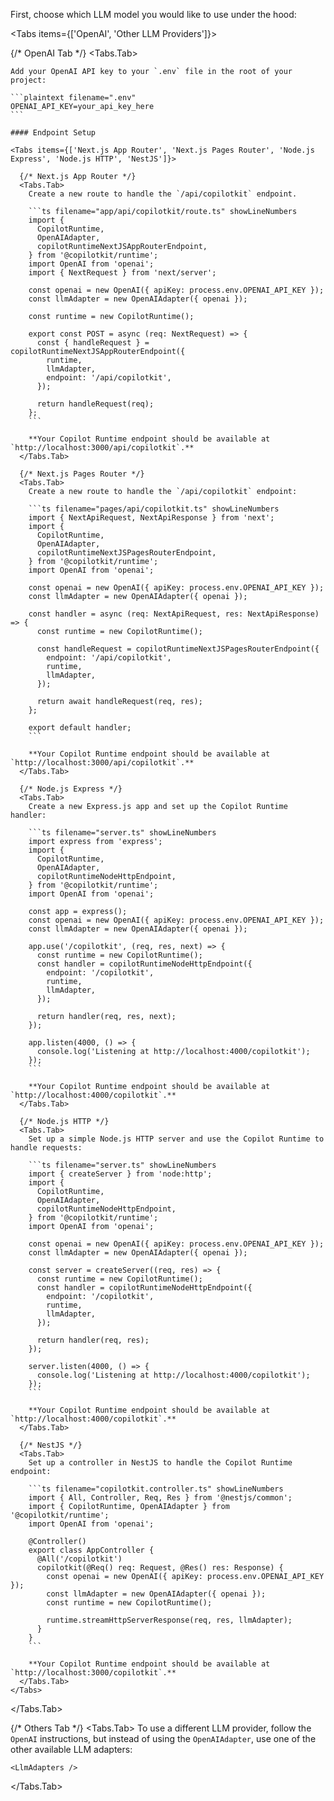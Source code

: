 
First, choose which LLM model you would like to use under the hood:

<Tabs items={['OpenAI', 'Other LLM Providers']}>

  {/* OpenAI Tab */}
  <Tabs.Tab>
  
    Add your OpenAI API key to your `.env` file in the root of your project:

    ```plaintext filename=".env"
    OPENAI_API_KEY=your_api_key_here
    ```

    #### Endpoint Setup

    <Tabs items={['Next.js App Router', 'Next.js Pages Router', 'Node.js Express', 'Node.js HTTP', 'NestJS']}>

      {/* Next.js App Router */}
      <Tabs.Tab>
        Create a new route to handle the `/api/copilotkit` endpoint.

        ```ts filename="app/api/copilotkit/route.ts" showLineNumbers
        import {
          CopilotRuntime,
          OpenAIAdapter,
          copilotRuntimeNextJSAppRouterEndpoint,
        } from '@copilotkit/runtime';
        import OpenAI from 'openai';
        import { NextRequest } from 'next/server';

        const openai = new OpenAI({ apiKey: process.env.OPENAI_API_KEY });
        const llmAdapter = new OpenAIAdapter({ openai });

        const runtime = new CopilotRuntime();

        export const POST = async (req: NextRequest) => {
          const { handleRequest } = copilotRuntimeNextJSAppRouterEndpoint({
            runtime,
            llmAdapter,
            endpoint: '/api/copilotkit',
          });

          return handleRequest(req);
        };
        ```

        **Your Copilot Runtime endpoint should be available at `http://localhost:3000/api/copilotkit`.**
      </Tabs.Tab>

      {/* Next.js Pages Router */}
      <Tabs.Tab>
        Create a new route to handle the `/api/copilotkit` endpoint:

        ```ts filename="pages/api/copilotkit.ts" showLineNumbers
        import { NextApiRequest, NextApiResponse } from 'next';
        import {
          CopilotRuntime,
          OpenAIAdapter,
          copilotRuntimeNextJSPagesRouterEndpoint,
        } from '@copilotkit/runtime';
        import OpenAI from 'openai';

        const openai = new OpenAI({ apiKey: process.env.OPENAI_API_KEY });
        const llmAdapter = new OpenAIAdapter({ openai });

        const handler = async (req: NextApiRequest, res: NextApiResponse) => {
          const runtime = new CopilotRuntime();

          const handleRequest = copilotRuntimeNextJSPagesRouterEndpoint({
            endpoint: '/api/copilotkit',
            runtime,
            llmAdapter,
          });

          return await handleRequest(req, res);
        };

        export default handler;
        ```

        **Your Copilot Runtime endpoint should be available at `http://localhost:3000/api/copilotkit`.**
      </Tabs.Tab>

      {/* Node.js Express */}
      <Tabs.Tab>
        Create a new Express.js app and set up the Copilot Runtime handler:

        ```ts filename="server.ts" showLineNumbers
        import express from 'express';
        import {
          CopilotRuntime,
          OpenAIAdapter,
          copilotRuntimeNodeHttpEndpoint,
        } from '@copilotkit/runtime';
        import OpenAI from 'openai';

        const app = express();
        const openai = new OpenAI({ apiKey: process.env.OPENAI_API_KEY });
        const llmAdapter = new OpenAIAdapter({ openai });

        app.use('/copilotkit', (req, res, next) => {
          const runtime = new CopilotRuntime();
          const handler = copilotRuntimeNodeHttpEndpoint({
            endpoint: '/copilotkit',
            runtime,
            llmAdapter,
          });

          return handler(req, res, next);
        });

        app.listen(4000, () => {
          console.log('Listening at http://localhost:4000/copilotkit');
        });
        ```

        **Your Copilot Runtime endpoint should be available at `http://localhost:4000/copilotkit`.**
      </Tabs.Tab>

      {/* Node.js HTTP */}
      <Tabs.Tab>
        Set up a simple Node.js HTTP server and use the Copilot Runtime to handle requests:

        ```ts filename="server.ts" showLineNumbers
        import { createServer } from 'node:http';
        import {
          CopilotRuntime,
          OpenAIAdapter,
          copilotRuntimeNodeHttpEndpoint,
        } from '@copilotkit/runtime';
        import OpenAI from 'openai';

        const openai = new OpenAI({ apiKey: process.env.OPENAI_API_KEY });
        const llmAdapter = new OpenAIAdapter({ openai });

        const server = createServer((req, res) => {
          const runtime = new CopilotRuntime();
          const handler = copilotRuntimeNodeHttpEndpoint({
            endpoint: '/copilotkit',
            runtime,
            llmAdapter,
          });

          return handler(req, res);
        });

        server.listen(4000, () => {
          console.log('Listening at http://localhost:4000/copilotkit');
        });
        ```

        **Your Copilot Runtime endpoint should be available at `http://localhost:4000/copilotkit`.**
      </Tabs.Tab>

      {/* NestJS */}
      <Tabs.Tab>
        Set up a controller in NestJS to handle the Copilot Runtime endpoint:

        ```ts filename="copilotkit.controller.ts" showLineNumbers
        import { All, Controller, Req, Res } from '@nestjs/common';
        import { CopilotRuntime, OpenAIAdapter } from '@copilotkit/runtime';
        import OpenAI from 'openai';

        @Controller()
        export class AppController {
          @All('/copilotkit')
          copilotkit(@Req() req: Request, @Res() res: Response) {
            const openai = new OpenAI({ apiKey: process.env.OPENAI_API_KEY });
            const llmAdapter = new OpenAIAdapter({ openai });
            const runtime = new CopilotRuntime();

            runtime.streamHttpServerResponse(req, res, llmAdapter);
          }
        }
        ```

        **Your Copilot Runtime endpoint should be available at `http://localhost:3000/copilotkit`.**
      </Tabs.Tab>
    </Tabs>
  </Tabs.Tab>

  {/* Others Tab */}
  <Tabs.Tab>
  To use a different LLM provider, follow the `OpenAI` instructions,  but instead of using the `OpenAIAdapter`, use one of the other available LLM adapters:

    <LlmAdapters />
  </Tabs.Tab>

</Tabs>
